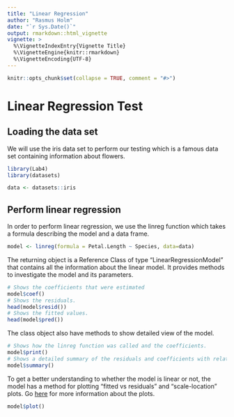 ```yaml
---
title: "Linear Regression"
author: "Rasmus Holm"
date: "`r Sys.Date()`"
output: rmarkdown::html_vignette
vignette: >
  %\VignetteIndexEntry{Vignette Title}
  %\VignetteEngine{knitr::rmarkdown}
  %\VignetteEncoding{UTF-8}
---
```


```r
knitr::opts_chunk$set(collapse = TRUE, comment = "#>")
```
# Linear Regression Test

## Loading the data set
We will use the iris data set to perform our testing which is a famous data set containing information about flowers.

```r
library(Lab4)
library(datasets)

data <- datasets::iris
```

## Perform linear regression
In order to perform linear regression, we use the linreg function which takes a formula describing the model and a data frame.

```r
model <- linreg(formula = Petal.Length ~ Species, data=data)
```

The returning object is a Reference Class of type "LinearRegressionModel" that contains all the information about the linear model. It provides methods to investigate the model and its parameters.

```r
# Shows the coefficients that were estimated
model$coef()
# Shows the residuals.
head(model$resid())
# Shows the fitted values.
head(model$pred())
```

The class object also have methods to show detailed view of the model.
```r
# Shows how the linreg function was called and the coefficients.
model$print()
# Shows a detailed summary of the residuals and coefficients with related statistics.
model$summary()
```

To get a better understanding to whether the model is linear or not, the model has a method for plotting "fitted vs residuals" and "scale-location" plots. Go [here](http://data.library.virginia.edu/diagnostic-plots) for more information about the plots.

```r
model$plot()
```
